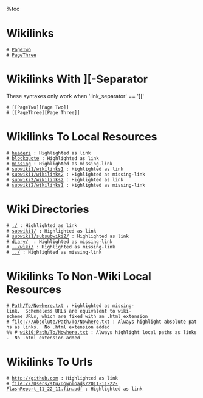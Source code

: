 %toc
= Wikilinks =

 # [[PageTwo]] 
 # [[PageThree]] 

= Wikilinks With ][-Separator =

These syntaxes only work when 'link_separator' == ']['

 # [[PageTwo][Page Two]]
 # [[PageThree][Page Three]] 

= Wikilinks To Local Resources =

 # [[headers]] : Highlighted as link
 # [[blockquote]] : Highlighted as link
 # [[missing]] : Highlighted as missing-link
 # [[subwiki1/wikilinks1]] : Highlighted as link
 # [[subwiki1/wikilinks2]] : Highlighted as missing-link
 # [[subwiki2/wikilinks2]] : Highlighted as link
 # [[subwiki2/wikilinks1]] : Highlighted as missing-link

= Wiki Directories =

 # [[./]] : Highlighted as link
 # [[subwiki1/]] : Highlighted as link
 # [[subwiki1/subsubwiki2/]] : Highlighted as link
 # [[diary/]]  : Highlighted as missing-link
 # [[../wiki/]] : Highlighted as missing-link
 # [[../]] : Highlighted as missing-link

= Wikilinks To Non-Wiki Local Resources =

 # [[Path/To/Nowhere.txt]] : Highlighted as missing-link.  Schemeless URLs are equivalent to wiki-scheme URLs, which are fixed with an .html extension
 # [[file:///Absolute/Path/To/Nowhere.txt]] : Always highlight absolute paths as links.  No .html extension added
 %% # [[wiki0:Path/To/Nowhere.txt]] : Always highlight local paths as links.  No .html extension added

= Wikilinks To Urls =

 # [[http://github.com]] : Highlighted as link
 # [[file:///Users/stu/Downloads/2011-11-22-FlashReport_11_22_11.fin.pdf]] : Highlighted as link

